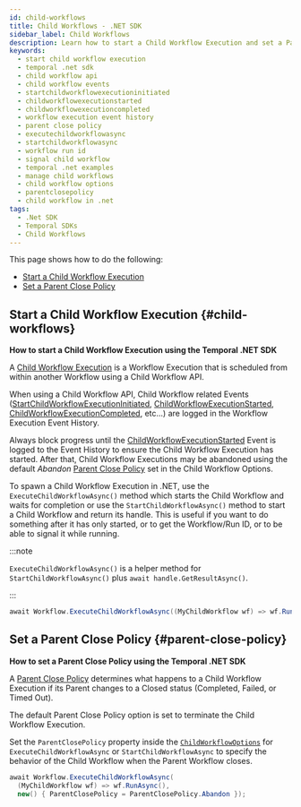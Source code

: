 ```yaml
---
id: child-workflows
title: Child Workflows - .NET SDK
sidebar_label: Child Workflows
description: Learn how to start a Child Workflow Execution and set a Parent Close Policy using Temporal .NET SDK. Discover methods like ExecuteChildWorkflowAsync and manage Workflow behaviors.
keywords:
  - start child workflow execution
  - temporal .net sdk
  - child workflow api
  - child workflow events
  - startchildworkflowexecutioninitiated
  - childworkflowexecutionstarted
  - childworkflowexecutioncompleted
  - workflow execution event history
  - parent close policy
  - executechildworkflowasync
  - startchildworkflowasync
  - workflow run id
  - signal child workflow
  - temporal .net examples
  - manage child workflows
  - child workflow options
  - parentclosepolicy
  - child workflow in .net
tags:
  - .Net SDK
  - Temporal SDKs
  - Child Workflows
---
```


This page shows how to do the following:

- [Start a Child Workflow Execution](#child-workflows)
- [Set a Parent Close Policy](#parent-close-policy)

## Start a Child Workflow Execution {#child-workflows}

**How to start a Child Workflow Execution using the Temporal .NET SDK**

A [Child Workflow Execution](/encyclopedia/child-workflows) is a Workflow Execution that is scheduled from within another Workflow using a Child Workflow API.

When using a Child Workflow API, Child Workflow related Events ([StartChildWorkflowExecutionInitiated](/references/events#startchildworkflowexecutioninitiated), [ChildWorkflowExecutionStarted](/references/events#childworkflowexecutionstarted), [ChildWorkflowExecutionCompleted](/references/events#childworkflowexecutioncompleted), etc...) are logged in the Workflow Execution Event History.

Always block progress until the [ChildWorkflowExecutionStarted](/references/events#childworkflowexecutionstarted) Event is logged to the Event History to ensure the Child Workflow Execution has started.
After that, Child Workflow Executions may be abandoned using the default _Abandon_ [Parent Close Policy](/encyclopedia/child-workflows#parent-close-policy) set in the Child Workflow Options.

To spawn a Child Workflow Execution in .NET, use the `ExecuteChildWorkflowAsync()` method which starts the Child Workflow and waits for completion or
use the `StartChildWorkflowAsync()` method to start a Child Workflow and return its handle.
This is useful if you want to do something after it has only started, or to get the Workflow/Run ID, or to be able to signal it while running.

:::note

`ExecuteChildWorkflowAsync()` is a helper method for `StartChildWorkflowAsync()` plus `await handle.GetResultAsync()`.

:::

```csharp
await Workflow.ExecuteChildWorkflowAsync((MyChildWorkflow wf) => wf.RunAsync());
```

## Set a Parent Close Policy {#parent-close-policy}

**How to set a Parent Close Policy using the Temporal .NET SDK**

A [Parent Close Policy](/encyclopedia/child-workflows#parent-close-policy) determines what happens to a Child Workflow Execution if its Parent changes to a Closed status (Completed, Failed, or Timed Out).

The default Parent Close Policy option is set to terminate the Child Workflow Execution.

Set the `ParentClosePolicy` property inside the [`ChildWorkflowOptions`](https://dotnet.temporal.io/api/Temporalio.Workflows.ChildWorkflowOptions.html) for `ExecuteChildWorkflowAsync` or `StartChildWorkflowAsync` to specify the behavior of the Child Workflow when the Parent Workflow closes.

```csharp
await Workflow.ExecuteChildWorkflowAsync(
  (MyChildWorkflow wf) => wf.RunAsync(),
  new() { ParentClosePolicy = ParentClosePolicy.Abandon });
```
